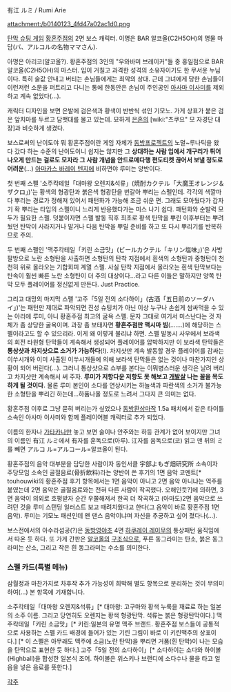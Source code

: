 有江 ルミ / Rumi Arie

attachment:/b0140123_4fd47a02ac1d0.png

[[탄막 슈팅 게임]] [[황혼주점]]의 2면 보스 캐릭터.
이명은 BAR 알코올(C2H5OH)의 명물 마담(バ、アルコルの名物ママさん).

아명은 아리코(알코올?). 황혼주점의 3인의 "우와바미 브레이커"들 중 홍일점으로 BAR 알코올(C2H5OH)의 마스터. 입이 거칠고 과격한 성격의 소유자이기도 한 무서운 누님이다. 특히 술값 안내고 버티는 손님들에게는 최악의 상대. 근데 그녀에게 당한 손님들이 이런저런 소문을 퍼트리고 다니는 통에 한동안은 손님이 주인공인 [[아사마 이사미]]를 제외하고 계속 없었다(...).

캐릭터 디자인을 보면 은발에 검은색과 황색이 반반씩 섞인 기모노. 가게 상표가 붙은 검은 앞치마를 두르고 담뱃대를 물고 있는데. 묘하게 [[은혼]]의 [wiki:"츠쿠요" 모 자경단 대장]과 비슷하게 생겼다.


보스로써의 난이도야 뭐 황혼주점이란 게임 자체가 [[동방프로젝트]]의 노멀~루나틱을 왔다 갔다 하는 수준의 난이도이니 쉽지는 않지만 그 '''상대하는 사람 입에서 개구리가 튀어나오게 만드는 걸로도 모자라 그 사람 개념을 안드로메다행 편도티켓 끊어서 보낼 정도로 어려운'''(...) [[아마카스 바레이 텐지]]에 비하면야 루미는 양반이다.


첫 번째 스펠 '소주칵테일「대마왕 오렌지&석류」(焼酎カクテル「大魔王オレンジ＆ザクロ」)'는 황색의 형광탄과 붉은색 형광탄을 번갈아 뿌리는 스펠인데. 각각의 색깔마다 뿌리는 경로가 정해져 있어서 패턴화가 가능해 조금 쉬운 편. 그래도 모아뒀다가 갑자기 확 뿌리는 타입의 스펠이니 느리게 반응했다가는 미스 나기 쉽다. 패턴화와 순발력 모두가 필요한 스펠. 덧붙이자면 스펠 발동 직후 최초로 황색 탄막을 뿌린 이후부터는 뿌려뒀던 탄막이 사라지거나 말거나 다음 탄막을 뿌릴 준비를 하고 또 다시 뿌리기를 반복하므로 주의.


두 번째 스펠인 '맥주칵테일「키린 소금맛」(ビールカクテル「キリン塩味」)'은 사방 팔방으로 노란 소형탄을 사출하면 소형탄의 탄착 지점에서 흰색의 소형탄과 중형탄이 천천히 위로 올라오는 기합회피 계열 스펠. 사실 탄착 지점에서 올라오는 흰색 탄막보다는 탄속이 훨씬 빠른 노란 소형탄이 더 주의 대상이다...라고 다른 이들은 말하지만 양쪽 탄막 모두 플레이어를 정신없게 만든다. Just Practice.


그리고 대망의 마지막 스펠 '고주「5일 전의 소다하이」(古酒「五日前のソーダハイ」)'는 패턴만 제대로 파악되면 진성 슈팅치가 아닌 이상 누구나 손쉽게 쌈싸먹을 수 있는 아리에 루미, 아니 황혼주점 최고의 굴욕 스펠. 문자 그대로 여기서 미스난다는 것 자체가 좀 상당한 굴욕이며. 과장 좀 보태자면 '''황혼주점판 맥시마 빔'''(.......)에 해당하는 스펠이라고도 할 수 있으리라.
이게 왜 이렇게 불리냐 하면. 스펠 발동시 사우에서 보라색의 회전 타원형 탄막들이 계속해서 생성되어 플레이어를 압박하지만 이 보라색 탄막들은 '''통상샷과 차지샷으로 소거가 가능하다'''(!). 차지샷만 계속 발동할 경우 플레이어를 감싸는 이쑤시개와 이미 사출된 이쑤시개들에 의해 보라색 탄막들은 없는 것이나 마찬가지인 상황이 되어 버린다(...). 그러니 통상샷으로 쇼부를 본다는 이뭐병스러운 생각은 날려 버리고 차지샷만 계속해서 써 주자. '''루미가 저항다운 저항도 못 해보고 [[개발살]] 나는 꼴을 목도하게 될 것이다.''' 물론 루미 본인이 소다를 연상시키는 하늘색과 파란색의 소거가 불가능한 소형탄을 뿌리긴 하는데...하품나올 정도로 느려서 그다지 큰 의미는 없다.


황혼주점 이후로 그냥 묻혀 버리는가 싶었으나 [[동방환상마작]] 1.5a 패치에서 같은 타이틀 소속인 아사마 이사미와 함께 플레이어블 캐릭터로 추가 되었다.


이름의 한자나 [[가타카나]]만 놓고 보면 술이나 안주와는 하등 관계가 없어 보이지만 그녀의 이름인 有江 ルミ에서 有자를 훈독으로(아루). 江자를 음독으로(코) 읽고 맨 뒤의 ミ를 빼면  アルコ ル=アルコール=알코올이 된다.


황혼주점의 음악 대부분을 담당한 사람이자 동인서클 宇部よもぎ畑研究所 소속이자 주당모임 소속인 골절음료(骨折飲料)라는 양반이 쓴 후기의 1면 음악 코멘트[* touhouwiki의 황혼주점 후기 항목에서는 1면 음악이 아니고 2면 음악 아니냐는 역주를 붙였는데 2면 음악은 골절음료와는 전혀 다른 사람이 작곡했다. 오해인듯?]에 의하면, 3면 음악이 의외로 호평받자 순간 우쭐해져서 한곡 더 작곡하고 (아마도)2면 음악으로 쓰려던 것을 루미 스탠딩 일러스트 보고 때려치웠다고 한다(그 음악이 바로 황혼주점 1면 음악). 루미는 기모노 패션인데 왠 댄스 음악이냐며 자신을 추궁하고 싶어 졌다나(...).


보스전에서의 아수라섬공(?)은 [[동방영야초]] 4면 [[하쿠레이 레이무]]의 통상패턴 움직임에서 따온 듯 하다. 또 가게 간판은 [[알코올]]의 [[구조식]]으로, 푸른 동그라미는 탄소, 붉은 동그라미는 산소, 그리고 작은 흰 동그라미는 수소를 의미한다. 

=== 스펠 카드(특별 메뉴)  ===

삼월정과 마찬가지로 차후작 추가 가능성이 희박해 별도 항목으로 분리하는 것이 무의미하여(...) 본 항목에 기재합니다.


소주칵테일「대마왕 오렌지&석류」[* 대마왕: 고구마와 황색 누룩을 재료료 하는 일본의 소주 이름. 그리고 당연히도 오렌지는 황색 형광탄막. 석류는 붉은 형광탄막이다.] 
맥주칵테일「키린 소금맛」[* 키린:일본의 유명 맥주 브랜드. 황혼주점 보스들이 공통적으로 사용하는 스펠 카드 배경에 들어가 있는 기린 그림이 바로 이 키린맥주의 상표이다.] [* 이 스펠은 아무래도 맥주에 소금(노란 탄막)을 뿌리면 거품(흰 탄막)이 나는 모습을 탄막으로 표현한 듯 하다.]
고주「5일 전의 소다하이」[* 소다하이는 소다와 하이볼(Highball)을 합성한 일본식 조어. 하이볼은 위스키나 브랜디에 소다수나 물을 타고 얼음을 넣은 음료를 뜻한다.]

[[각주]]
